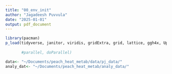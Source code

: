 ```yaml
---
title: "00_env_init"
author: "Jagadeesh Puvvula"
date: "2025-01-01"
output: pdf_document
---
```


```r
library(pacman)
p_load(tidyverse, janitor, viridis, gridExtra, grid, lattice, ggh4x, UpSetR, parallel, doParallel, raster)
       
       #parallel, doParallel)
```

```r
data<- "~/Documents/peach_heat_metab/data/pj_data/"
analy_dat<- "~/Documents/peach_heat_metab/analy_data/"
```



